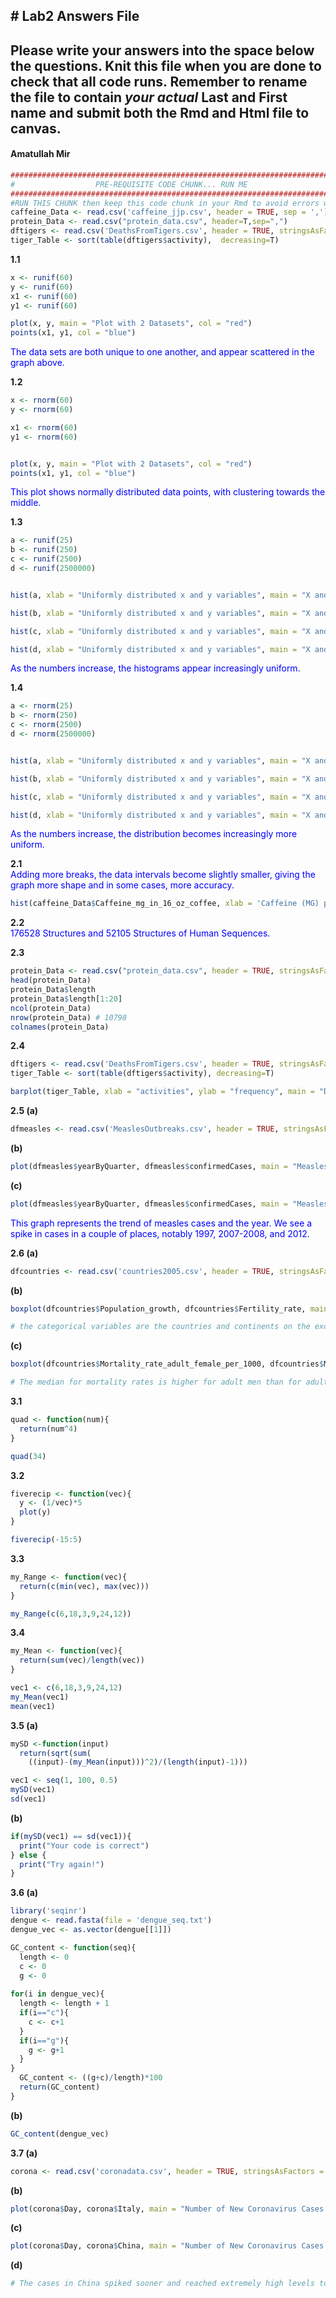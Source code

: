 
# Lab2 Answers File
--
Please write your answers into the space below the questions. Knit this file when you are done to check that all code runs. Remember to rename the file to contain *your actual* Last and First name and **submit both the Rmd and Html file to canvas**.
--
#### Amatullah Mir

```r
#############################################################################
#                  PRE-REQUISITE CODE CHUNK... RUN ME                       #
#############################################################################
#RUN THIS CHUNK then keep this code chunk in your Rmd to avoid errors when knitting.
caffeine_Data <- read.csv('caffeine_jjp.csv', header = TRUE, sep = ',')
protein_Data <- read.csv("protein_data.csv", header=T,sep=",")
dftigers <- read.csv('DeathsFromTigers.csv', header = TRUE, stringsAsFactors = FALSE)
tiger_Table <- sort(table(dftigers$activity),  decreasing=T)
```

**1.1**
```r
x <- runif(60)
y <- runif(60)
x1 <- runif(60)
y1 <- runif(60)

plot(x, y, main = "Plot with 2 Datasets", col = "red")
points(x1, y1, col = "blue")

```

<span style="color:blue"> The data sets are both unique to one another, and appear scattered in the graph above. </span>

**1.2**  
```r
x <- rnorm(60)
y <- rnorm(60)

x1 <- rnorm(60)
y1 <- rnorm(60)


plot(x, y, main = "Plot with 2 Datasets", col = "red")
points(x1, y1, col = "blue")
```
<span style="color:blue"> This plot shows normally distributed data points, with clustering towards the middle. </span>

**1.3**
```r
a <- runif(25)
b <- runif(250)
c <- runif(2500)
d <- runif(2500000)


hist(a, xlab = "Uniformly distributed x and y variables", main = "X and Y Histogram", col = "red")

hist(b, xlab = "Uniformly distributed x and y variables", main = "X and Y Histogram", col = "orange")

hist(c, xlab = "Uniformly distributed x and y variables", main = "X and Y Histogram", col = "yellow")

hist(d, xlab = "Uniformly distributed x and y variables", main = "X and Y Histogram", col = "green")

```
<span style="color:blue"> As the numbers increase, the histograms appear increasingly uniform. </span>

**1.4**
```r
a <- rnorm(25)
b <- rnorm(250)
c <- rnorm(2500)
d <- rnorm(2500000)


hist(a, xlab = "Uniformly distributed x and y variables", main = "X and Y Histogram", col = "red")

hist(b, xlab = "Uniformly distributed x and y variables", main = "X and Y Histogram", col = "orange")

hist(c, xlab = "Uniformly distributed x and y variables", main = "X and Y Histogram", col = "yellow")

hist(d, xlab = "Uniformly distributed x and y variables", main = "X and Y Histogram", col = "green")
```
<span style="color:blue"> As the numbers increase, the distribution becomes increasingly more uniform. </span>

**2.1**  
<span style="color:blue"> Adding more breaks, the data intervals become slightly smaller, giving the graph more shape and in some cases, more accuracy. </span>
```r

hist(caffeine_Data$Caffeine_mg_in_16_oz_coffee, xlab = 'Caffeine (MG) per 16 oz cup', main = "Amount of Caffeine per 16 oz", col = 'violetred', breaks = 6)

```

**2.2**  
<span style="color:blue"> 176528 Structures and 52105 Structures of Human Sequences.</span>

**2.3**
```r
protein_Data <- read.csv("protein_data.csv", header = TRUE, stringsAsFactors = FALSE)
head(protein_Data)
protein_Data$length
protein_Data$length[1:20]
ncol(protein_Data)
nrow(protein_Data) # 10798
colnames(protein_Data)

```

**2.4**
```r
dftigers <- read.csv('DeathsFromTigers.csv', header = TRUE, stringsAsFactors = FALSE)
tiger_Table <- sort(table(dftigers$activity), decreasing=T)

barplot(tiger_Table, xlab = "activities", ylab = "frequency", main = "Deaths by Tigers", las = 2)
```

**2.5 (a)**
```r
dfmeasles <- read.csv('MeaslesOutbreaks.csv', header = TRUE, stringsAsFactors = FALSE)

```

**(b)**
```r

plot(dfmeasles$yearByQuarter, dfmeasles$confirmedCases, main = "Measles Outbreak", xlab = "year by quarter", ylab = "cases confirmed", col = "forestgreen")
```

**(c)**
```r
plot(dfmeasles$yearByQuarter, dfmeasles$confirmedCases, main = "Measles Outbreak", xlab = "year by quarter", ylab = "cases confirmed", col = "dark red", type = "l")
```
<span style="color:blue"> This graph represents the trend of measles cases and the year. We see a spike in cases in a couple of places, notably 1997, 2007-2008, and 2012. </span>

**2.6 (a)**
```r
dfcountries <- read.csv('countries2005.csv', header = TRUE, stringsAsFactors = FALSE)
```

**(b)**
```r
boxplot(dfcountries$Population_growth, dfcountries$Fertility_rate, main = "Analysis of Population Growth and Fertility Rates", names = c("Population Growth", "Fertility Rates"), col = c("red", "orange"))

# the categorical variables are the countries and continents on the excel sheet, and every variable on the file are all numerical. The explanatory variables are population growth and fertility rates, and the response variable are the numbers of population growth and ferility rates calculated. 
```

**(c)**
```r
boxplot(dfcountries$Mortality_rate_adult_female_per_1000, dfcountries$Mortality_rate_adult_male_per_1000, main = "Analysis of Mortality Rates Between Males and Females", names = c("Mortality Rates (Adult Female) Per 1000", "Mortality Rates (Adult Male) Per 1000"), col = c("yellow", "forest green"), las = 2)

# The median for mortality rates is higher for adult men than for adult women. The overall box plots show that mortality rates for men are higher than mortality rates for women.
```

**3.1**
```r
quad <- function(num){
  return(num^4)
}

quad(34)
```

**3.2**
```r
fiverecip <- function(vec){
  y <- (1/vec)*5
  plot(y)
}

fiverecip(-15:5)
```

**3.3**
```r
my_Range <- function(vec){
  return(c(min(vec), max(vec)))
}

my_Range(c(6,18,3,9,24,12))
```

**3.4**
```r
my_Mean <- function(vec){
  return(sum(vec)/length(vec))
}

vec1 <- c(6,18,3,9,24,12)
my_Mean(vec1)
mean(vec1)

```

**3.5 (a)**
```r
mySD <-function(input)
  return(sqrt(sum(
    ((input)-(my_Mean(input)))^2)/(length(input)-1)))

vec1 <- seq(1, 100, 0.5)
mySD(vec1)
sd(vec1)

```

**(b)**
```r
if(mySD(vec1) == sd(vec1)){
  print("Your code is correct")
} else {
  print("Try again!")
}
```

**3.6 (a)**
```r
library('seqinr')
dengue <- read.fasta(file = 'dengue_seq.txt')
dengue_vec <- as.vector(dengue[[1]])

GC_content <- function(seq){
  length <- 0
  c <- 0
  g <- 0
  
for(i in dengue_vec){
  length <- length + 1
  if(i=="c"){
    c <- c+1
  }
  if(i=="g"){
    g <- g+1
  }
}
  GC_content <- ((g+c)/length)*100
  return(GC_content)
}
```

**(b)**
```r
GC_content(dengue_vec)
```

**3.7 (a)**
```r
corona <- read.csv('coronadata.csv', header = TRUE, stringsAsFactors = FALSE)
```

**(b)**
```r
plot(corona$Day, corona$Italy, main = "Number of New Coronavirus Cases in Italy Per day", xlab = "days passed", ylab = "cases confirmed", col = "red", type = "l")
```

**(c)**
```r
plot(corona$Day, corona$China, main = "Number of New Coronavirus Cases in China Per day", xlab = "days passed", ylab = "cases confirmed", col = "red", type = "l")
```

**(d)**
```r
# The cases in China spiked sooner and reached extremely high levels towards 40-50 days. As for Italy, their cases did not peak until after 60 days. The graph for Italy appears left skewed and the graph for China does not seem to have a skew.
```
